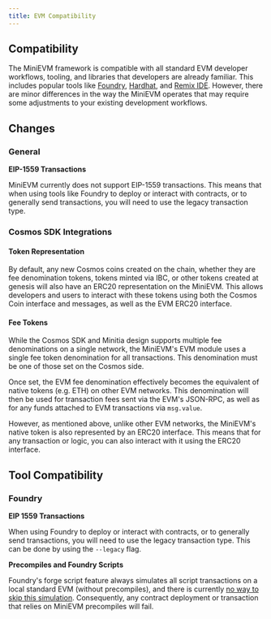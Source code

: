 ```yaml
---
title: EVM Compatibility
---
```


## Compatibility

The MiniEVM framework is compatible with all standard EVM developer workflows, tooling, and libraries that developers are already familiar. This includes popular tools like [Foundry](https://github.com/foundry-rs/foundry), [Hardhat](https://hardhat.org/), and [Remix IDE](https://remix.ethereum.org/). However, there are minor differences in the way the MiniEVM operates that may require some adjustments to your existing development workflows.

## Changes

### General

**EIP-1559 Transactions**

MiniEVM currently does not support EIP-1559 transactions. This means that when using tools like Foundry to deploy or interact with contracts, or to generally send transactions, you will need to use the legacy transaction type.

### Cosmos SDK Integrations

#### Token Representation

By default, any new Cosmos coins created on the chain, whether they are fee denomination tokens, tokens minted via IBC, or other tokens created at genesis will also have an ERC20 representation on the MiniEVM. This allows developers and users to interact with these tokens using both the Cosmos Coin interface and messages, as well as the EVM ERC20 interface.

#### Fee Tokens

While the Cosmos SDK and Minitia design supports multiple fee denominations on a single network, the MiniEVM's EVM module uses a single fee token denomination for all transactions. This denomination must be one of those set on the Cosmos side.

Once set, the EVM fee denomination effectively becomes the equivalent of native tokens (e.g. ETH) on other EVM networks. This denomination will then be used for transaction fees sent via the EVM's JSON-RPC, as well as for any funds attached to EVM transactions via `msg.value`.

However, as mentioned above, unlike other EVM networks, the MiniEVM's native token is also represented by an ERC20 interface. This means that for any transaction or logic, you can also interact with it using the ERC20 interface.

## Tool Compatibility

### Foundry

**EIP 1559 Transactions**

When using Foundry to deploy or interact with contracts, or to generally send transactions, you will need to use the legacy transaction type. This can be done by using the `--legacy` flag.

**Precompiles and Foundry Scripts**

Foundry's forge script feature always simulates all script transactions on a local standard EVM (without precompiles), and there is currently [no way to skip this simulation](https://github.com/foundry-rs/foundry/issues/5776). Consequently, any contract deployment or transaction that relies on MiniEVM precompiles will fail.